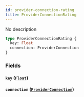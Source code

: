 ```yaml
---
id: provider-connection-rating
title: ProviderConnectionRating
---
```


No description

```graphql
type ProviderConnectionRating {
  key: Float
  connection: ProviderConnection
}
```

### Fields

#### `key` ([`Float`](/v1/scalars/float))

#### `connection` ([`ProviderConnection`](/v1/objects/provider-connection))
